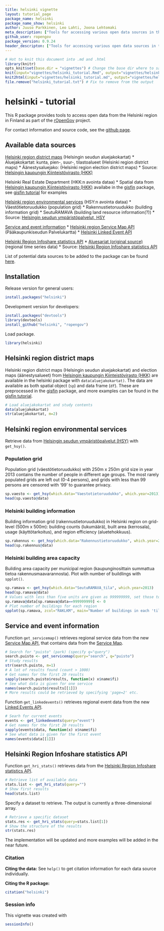 ```yaml
---
title: helsinki vignette
layout: tutorial_page
package_name: helsinki
package_name_show: helsinki
author: Juuso Parkkinen, Leo Lahti, Joona Lehtomaki
meta_description: ["Tools for accessing various open data sources in the Helsinki", "region in Finland. Current data sources include", "the Real Estate Department (district maps)", "the Environmental Services Authority", "Service Map API", "Linked Events API and", "Helsinki Region Infoshare statistics API."]
github_user: ropengov
package_version: 0.9.24
header_descripton: ["Tools for accessing various open data sources in the Helsinki", "region in Finland. Current data sources include", "the Real Estate Department (district maps)", "the Environmental Services Authority", "Service Map API", "Linked Events API and", "Helsinki Region Infoshare statistics API."]
---
```




```r
# Hot to knit this document into .md and .html
library(knitr)
opts_knit$set(base.dir = "vignettes") # Change the base dir where to save figures
knit(input="vignettes/helsinki_tutorial.Rmd", output="vignettes/helsinki_tutorial.md")
knit2html(input="vignettes/helsinki_tutorial.md", output="vignettes/helsinki_tutorial.html", options=c("use_xhtml","smartypants","mathjax","highlight_code"))
file.remove("helsinki_tutorial.txt") # Fix to remove from the output
```


helsinki - tutorial
===========

This R package provides tools to access open data from the Helsinki region in Finland
as part of the [rOpenGov](http://ropengov.github.io) project.

For contact information and source code, see the [github page](https://github.com/rOpenGov/helsinki). 

## Available data sources

[Helsinki region district maps](#aluejakokartat) (Helsingin seudun aluejakokartat)
* Aluejakokartat: kunta, pien-, suur-, tilastoalueet (Helsinki region district maps)
* Äänestysaluejako: (Helsinki region election district maps)
* Source: [Helsingin kaupungin Kiinteistövirasto (HKK)](http://ptp.hel.fi/avoindata/)

Helsinki Real Estate Department (HKK:n avointa dataa)
* Spatial data from [Helsingin kaupungin Kiinteistövirasto (HKK)](http://ptp.hel.fi/avoindata/) availabe in the [gisfin](https://github.com/rOpenGov/gisfin) package, see [gisfin tutorial](https://github.com/rOpenGov/gisfin/blob/master/vignettes/gisfin_tutorial.md) for examples

[Helsinki region environmental services](#hsy) (HSY:n avointa dataa)
* Väestötietoruudukko (population grid)
* Rakennustietoruudukko (building information grid)
* SeutuRAMAVA (building land resource information(?))
* Source: [Helsingin seudun ympäristöpalvelut, HSY](http://www.hsy.fi/seututieto/kaupunki/paikkatiedot/Sivut/Avoindata.aspx)

[Service and event information](#servicemap)
* [Helsinki region Service Map API](http://api.hel.fi/servicemap/v1/) (Pääkaupunkiseudun Palvelukartta)
* [Helsinki Linked Event API](http://api.hel.fi/linkedevents/v0.1/)


[Helsinki Region Infoshare statistics API](#hri_stats)
* [Aluesarjat (original source)](http://www.aluesarjat.fi/) (regional time series data)
* Source: [Helsinki Region Infoshare statistics API](http://dev.hel.fi/stats/)


List of potential data sources to be added to the package can be found [here](https://github.com/rOpenGov/helsinki/blob/master/vignettes/todo-datasets.md).

## Installation

Release version for general users:

```r
install.packages("helsinki")
```

Development version for developers:

```r
install.packages("devtools")
library(devtools)
install_github("helsinki", "ropengov")
```

Load package.

```r
library(helsinki)
```

## <a name="aluejakokartat"></a>Helsinki region district maps

Helsinki region district maps (Helsingin seudun aluejakokartat) and election maps (äänestysalueet) from [Helsingin kaupungin Kiinteistövirasto (HKK)](http://ptp.hel.fi/avoindata/) are available in the helsinki package with `data(aluejakokartat)`. The data are available as both spatial object (`sp`) and data frame (`df`). These are preprocessed in the [gisfin](https://github.com/rOpenGov/gisfin) package, and more examples can be found in the [gisfin tutorial](https://github.com/rOpenGov/gisfin/blob/master/vignettes/gisfin_tutorial.md). 

```r
# Load aluejakokartat and study contents
data(aluejakokartat)
str(aluejakokartat, m=2)
```


## <a name="hsy"></a> Helsinki region environmental services

Retrieve data from [Helsingin seudun ympäristöpalvelut (HSY)](http://www.hsy.fi/seututieto/kaupunki/paikkatiedot/Sivut/Avoindata.aspx) with `get_hsy()`.

### Population grid 

Population grid (väestötietoruudukko) with 250m x 250m grid size in year 2013 contains the number of people in different age groups. The most rarely populated grids are left out (0-4 persons), and grids with less than 99 persons are censored with '99' to guarantee privacy.

```r
sp.vaesto <- get_hsy(which.data="Vaestotietoruudukko", which.year=2013)
head(sp.vaesto@data)
```


### Helsinki building information

Building information grid (rakennustietoruudukko) in Helsinki region on grid-level (500m x 500m): building counts (lukumäärä), built area (kerrosala), usage (käyttötarkoitus), and region
efficiency (aluetehokkuus).

```r
sp.rakennus <- get_hsy(which.data="Rakennustietoruudukko", which.year=2013)  
head(sp.rakennus@data)
```

### Helsinki building area capacity

Building area capacity per municipal region (kaupunginosittain summattua tietoa rakennusmaavarannosta). Plot with number of buildlings with `spplot()`.

```r
sp.ramava <- get_hsy(which.data="SeutuRAMAVA_tila", which.year=2013)  
head(sp.ramava@data)
# Values with less than five units are given as 999999999, set those to zero
sp.ramava@data[sp.ramava@data==999999999] <- 0
# Plot number of buildings for each region
spplot(sp.ramava, zcol="RAKLKM", main="Number of buildings in each 'tilastoalue'", col.regions=colorRampPalette(c('blue', 'gray80', 'red'))(100))
```


## <a name="servicemap"></a>Service and event information

Function `get_servicemap()` retrieves regional service data from the new [Service Map API](http://api.hel.fi/servicemap/v1/), that contains data from the [Service Map](http://dev.hel.fi/servicemap/).

```r
# Search for "puisto" (park) (specify q="query")
search.puisto <- get_servicemap(query="search", q="puisto")
# Study results
str(search.puisto, m=1)
# A lot of results found (count > 1000)
# Get names for the first 20 results
sapply(search.puisto$results, function(x) x$name$fi)
# See what data is given for one service
names(search.puisto$results[[1]])
# More results could be retrieved by specifying 'page=2' etc.
```

Function `get_linkedevents()` retrieves regional event data from the new [Linked Events API](http://api.hel.fi/linkedevents/v0.1/).

```r
# Searh for current events
events <- get_linkedevents(query="event")
# Get names for the first 20 results
sapply(events$data, function(x) x$name$fi)
# See what data is given for the first event
names(events$data[[1]])
```



## <a name="hri_stats"></a> Helsinki Region Infoshare statistics API

Function `get_hri_stats()` retrieves data from the [Helsinki Region Infoshare statistics API](http://dev.hel.fi/stats/).

```r
# Retrieve list of available data
stats.list <- get_hri_stats(query="")
# Show first results
head(stats.list)
```

Specify a dataset to retrieve. The output is currently a three-dimensional array.

```r
# Retrieve a specific dataset
stats.res <- get_hri_stats(query=stats.list[1])
# Show the structure of the results
str(stats.res)
```

The implementation will be updated and more examples will be added in the near future.


### Citation

**Citing the data:** See `help()` to get citation information for each data source individually.

**Citing the R package:**

```r
citation("helsinki")
```

### Session info


This vignette was created with

```r
sessionInfo()
```

